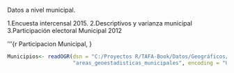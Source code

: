 \section {Capítulo 4 Modelos} 

\subsection{Modelos a nivel Municipal}
Datos a nivel municipal. 

1.Encuesta intercensal 2015.
2.Descriptivos y varianza municipal
3.Participación electoral Municipal 2012 

'''{r Participacion Municipal, }

```r
Municipios<- readOGR(dsn = "C:/Proyectos R/TAFA-Book/Datos/Geográficos/Municipios/areas_geoestadisticas_municipales.shp",
                     "areas_geoestadisticas_municipales", encoding = "UTF8") #Municipios nacionales






```



```r




```






\subsection{Modelos a nivel Estatal}